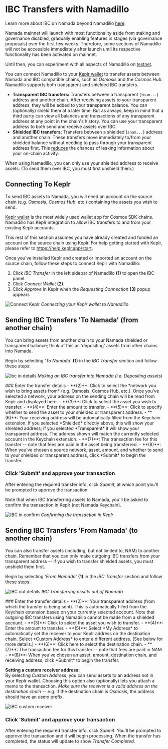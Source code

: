 
# IBC Transfers with Namadillo

Learn more about IBC on Namada beyond Namadillo [here](../ibc.mdx). 

<Callout type='info'>
Namada mainnet will launch with most functionality aside from staking and governance disabled, gradually enabling features in stages (via governance proposals) over the first 
few weeks. Therefore, some sections of Namadillo will not be accessible immediately after launch until its respective functionality has been activated on mainnet.  

Until then, you can experiment with all aspects of Namadillo on [testnet](../networks/testnets.mdx).
</Callout>

You can connect Namadillo to your [Keplr wallet](https://www.keplr.app/) to transfer assets between Namada and IBC compatible chains, such as 
*Osmosis* and the *Cosmos Hub*. Namadillo supports both transparent and shielded IBC transfers.

- **Transparent IBC transfers:** Transfers between a transparent (`tnam...`) address and another chain. After receiving 
assets to your transparent address, they will be added to your transparent balance. You can (optionally) shield them at a later time. But as always, keep in 
mind that a third party can view all balances and transactions of any transparent address at any point in the chain's history. You can use your 
transparent address to both send and receive assets over IBC.
- **Shielded IBC transfers:** Transfers between a shielded (`znam...`) address and another chain. 
These transfers move immediately to/from your shielded balance without needing to pass through your transparent address first. This 
[reduces](../../introduction/privacy.mdx) the chances of leaking information about your on-chain activity.  

When using Namadillo, you can only use your shielded address to receive assets. (To send them over 
IBC, you must first unshield them.)

## Connecting To Keplr
To send IBC assets to Namada, you will need an account on the source chain (e.g. *Osmosis*, *Cosmos Hub*, etc.) containing the assets you wish to send.  

[Keplr wallet](https://www.keplr.app/) is the most widely used wallet app for Cosmos SDK chains. Namadillo has Keplr integration to allow IBC transfers 
to and from your existing Keplr accounts.  

This rest of this section assumes you have already created and funded an account on the source chain using Keplr. For help getting started with Keplr, 
please refer to https://help.keplr.app/start.  

Once you've installed Keplr and created or imported an account on the source chain, follow these steps to connect Keplr with Namadillo:

1. Click *IBC Transfer* in the left sidebar of Namadillo **(1)** to open the IBC panel.
2. Click *Connect Wallet* **(2)**.
3. Click *Approve* in Keplr when the *Requesting Connection* **(3)** popup appears

![Connect Keplr](../../../public/images/namadillo/keplr.png)
*Connecting your Keplr wallet to Namadillo*

## Sending IBC Transfers 'To Namada' (from another chain)
You can bring assets from another chain to your Namada shielded or transparent balance; think of this as 'depositing' assets from other chains into 
Namada.  

Begin by selecting '*To Namada*' **(1)** in the *IBC Transfer* section and follow these steps:  

![Ibc in details](../../../public/images/namadillo/ibc-in1.png)
*Making an IBC transfer into Namada (i.e. Depositing assets)*

<Steps>
### Enter the transfer details
- **(2)**: Click to select the *network you wish to bring assets from* (e.g. Osmosis, Cosmos Hub, etc.). Once you've selected a network, your address 
on the sending chain will be read from Keplr and displayed here.
- **(3)**: Click to select the asset you wish to transfer.
- **(4)**: Enter the amount to transfer.
- **(5)**: Click to specify whether to send the asset to your shielded or transparent address.
- **(6)**: Your receiving address will be automatically filled from the Keychain extension. If you selected *Shielded* directly above, this will show 
your shielded address; if you selected *Transparent* it will show your transparent address. The address shown will match the currently selected account 
in the Keychain extension.
- **(7)**: The transaction fee for this transfer -- note that fees are paid in the asset being transferred.
- **(8)**: When you've chosen a source network, asset, amount, and whether to send to your shielded or transparent address, click *Submit* to begin the transfer.

### Click 'Submit' and approve your transaction
After entering the required transfer info, click *Submit*, at which point you'll be prompted to approve the transaction.  

Note that when IBC transferring assets to Namada, you'll be asked to confirm the transaction in Keplr (not Namada Keychain).  

![IBC in confirm](../../../public/images/namadillo/ibc-in2.png)
*Confirming the transaction in Keplr*
</Steps>

## Sending IBC Transfers 'From Namada' (to another chain)
You can also transfer assets (including, but not limited to, NAM) to another chain. Remember that you can only make outgoing IBC transfers from your transparent 
address -- if you wish to transfer shielded assets, you must unshield them first.  

Begin by selecting '*From Namada*' **(1)** in the *IBC Transfer* section and follow these steps:  

![IBC out details](../../../public/images/namadillo/ibc-out1.png)
*IBC Transferring assets out of Namada*

<Steps>
### Enter the transfer details
- **(2)**: Your transparent address (from which the transfer is being sent). This is automatically filled from the Keychain extension based on your 
currently selected account. Note that outgoing IBC transfers using Namadillo cannot be made from a shielded account.
- **(3)**: Click to select the asset you wish to transfer.
- **(4)**: Enter the amount to transfer.
- **(5)**: Select *My Address* to automatically set the receiver to your Keplr address on the destination chain. Select *Custom Address* to enter a different address. 
(See below for more details.)
- **(6)**: Click here to select the destination chain.
- **(7)**: The transaction fee for this transfer -- note that fees are paid in NAM.
- **(8)**: When you've chosen an asset, amount, destination chain, and receiving address, click *Submit* to begin the transfer.  

**Setting a custom receiver address:**  
By selecting *Custom Address*, you can send assets to an address not in your Keplr wallet. Choosing this option also (optionally) lets you attach 
a memo to the transaction. *Make sure the receiver is a valid address on the destination chain* -- e.g. if the destination chain is *Osmosis*, the 
address should have an *osmo* prefix.


![IBC custom receiver](../../../public/images/namadillo/ibc-out2.png)

### Click 'Submit' and approve your transaction
After entering the required transfer info, click *Submit*. You'll be prompted to approve the transaction and it will begin processing. When the transfer 
has completed, the status will update to show *Transfer Completed*.
</Steps> 
